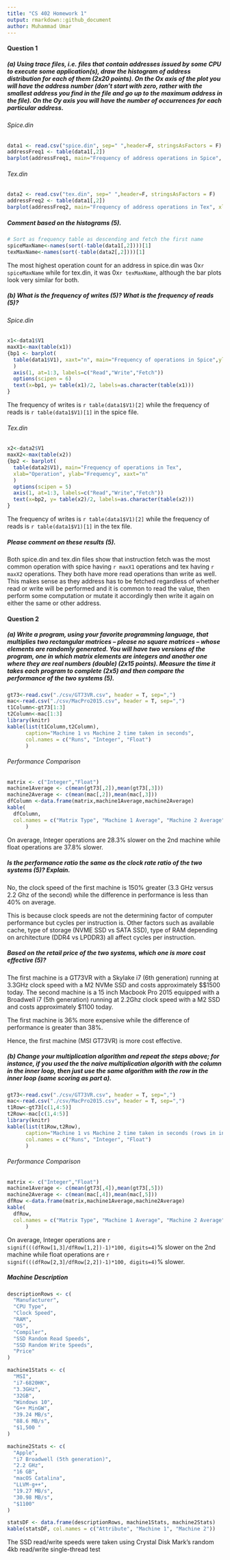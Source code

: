 ```yaml
---
title: "CS 402 Homework 1"
output: rmarkdown::github_document
author: Muhammad Umar
---
```


#### Question 1

##### 	(a) Using trace files, i.e. files that contain addresses issued by some CPU to execute some application(s), draw the histogram of address distribution for each of them (2x20 points). On the Ox axis of the plot you will have the address number (don't start with zero, rather with the smallest address you find in the file and go up to the maximum address in the file). On the Oy axis you will have the number of occurrences for each particular address.

###### Spice.din
```r
data1 <- read.csv("spice.din", sep=" ",header=F, stringsAsFactors = F)
addressFreq1 <- table(data1[,2])
barplot(addressFreq1, main="Frequency of address operations in Spice", xlab = "Address", ylab = "Access Count")
```

###### Tex.din
```r
data2 <- read.csv("tex.din", sep=" ",header=F, stringsAsFactors = F)
addressFreq2 <- table(data1[,2])
barplot(addressFreq2, main="Frequency of address operations in Tex", xlab = "Address", ylab = "Access Count")
```

##### Comment based on the histograms (5).

```r
# Sort as frequency table as descending and fetch the first name
spiceMaxName<-names(sort(-table(data1[,2])))[1]
texMaxName<-names(sort(-table(data2[,2])))[1]
```

The most highest operation count for an address in spice.din was 0x`r spiceMaxName` while for tex.din, it was 0x`r texMaxName`, although the bar plots look very similar for both.

##### (b) What is the frequency of writes (5)? What is the frequency of reads (5)? 

###### Spice.din
```r
x1<-data1$V1
maxX1<-max(table(x1))
{bp1 <- barplot(
  table(data1$V1), xaxt="n", main="Frequency of operations in Spice",ylim=(c(0,maxX1)), xlab="Operation", ylab="Frequency"
  )
  axis(1, at=1:3, labels=c("Read","Write","Fetch"))
  options(scipen = 6)
  text(x=bp1, y= table(x1)/2, labels=as.character(table(x1)))
}
```
The frequency of writes is `r table(data1$V1)[2]` while the frequency of reads is `r table(data1$V1)[1]` in the spice file.

###### Tex.din
```r
x2<-data2$V1
maxX2<-max(table(x2))
{bp2 <- barplot(
  table(data2$V1), main="Frequency of operations in Tex",
  xlab="Operation", ylab="Frequency", xaxt="n"
  )
  options(scipen = 5)
  axis(1, at=1:3, labels=c("Read","Write","Fetch"))
  text(x=bp2, y= table(x2)/2, labels=as.character(table(x2)))
}
```
The frequency of writes is `r table(data1$V1)[2]` while the frequency of reads is `r table(data1$V1)[1]` in the tex file.

##### Please comment on these results (5).

Both spice.din and tex.din files show that instruction fetch was the most common operation with spice having `r maxX1` operations and tex having `r maxX2` operations. They both have more read operations than write as well. This makes sense as they address has to be fetched regardless of whether read or write will be performed and it is common to read the value, then perform some computation or mutate it accordingly then write it again on either the same or other address.

#### Question 2

##### (a) Write a program, using your favorite programming language, that multiplies two rectangular matrices -- please no square matrices -- whose elements are randomly generated. You will have two versions of the program, one in which matrix elements are integers and another one where they are real numbers (double) (2x15 points). Measure the time it takes each program to complete (2x5) and then compare the performance of the two systems (5).


```r
gt73<-read.csv("./csv/GT73VR.csv", header = T, sep=",")
mac<-read.csv("./csv/MacPro2015.csv", header = T, sep=",")
t1Column<-gt73[1:3]
t2Column<-mac[1:3]
library(knitr)
kable(list(t1Column,t2Column),
      caption="Machine 1 vs Machine 2 time taken in seconds",
      col.names = c("Runs", "Integer", "Float")
      )
```

###### Performance Comparison

```r
matrix <- c("Integer","Float")
machine1Average <- c(mean(gt73[,2]),mean(gt73[,3]))
machine2Average <- c(mean(mac[,2]),mean(mac[,3]))
dfColumn <-data.frame(matrix,machine1Average,machine2Average)
kable(
  dfColumn,
  col.names = c("Matrix Type", "Machine 1 Average", "Machine 2 Average")
      )
```

On average, Integer operations are 28.3% slower on the 2nd machine while float operations are 37.8% slower.


##### Is the performance ratio the same as the clock rate ratio of the two systems (5)? Explain.

No, the clock speed of the first machine is 150% greater (3.3 GHz versus 2.2 Ghz of the second) while the difference in performance is less than 40% on average.

This is because clock speeds are not the determining factor of computer performance but cycles per instruction is. Other factors such as available cache, type of storage (NVME SSD vs SATA SSD), type of RAM depending on architecture (DDR4 vs LPDDR3) all affect cycles per instruction.


##### Based on the retail price of the two systems, which one is more cost effective (5)? 

The first machine is a GT73VR with a Skylake i7 (6th generation) running at 3.3GHz clock speed with a M2 NVMe SSD and costs approximately \$$1500 today. The second machine is a 15 inch Macbook Pro 2015 equipped with a Broadwell i7 (5th generation) running at 2.2Ghz clock speed with a M2 SSD and costs approximately \$1100 today.

The first machine is 36% more expensive while the difference of performance is greater than 38%.

Hence, the first machine (MSI GT73VR) is more cost effective.

##### (b) Change your multiplication algorithm and repeat the steps above; for instance, if you used the the naive multiplication algorith with the column in the inner loop, then just use the same algorithm with the row in the inner loop (same scoring as part a).

```r
gt73<-read.csv("./csv/GT73VR.csv", header = T, sep=",")
mac<-read.csv("./csv/MacPro2015.csv", header = T, sep=",")
t1Row<-gt73[c(1,4:5)]
t2Row<-mac[c(1,4:5)]
library(knitr)
kable(list(t1Row,t2Row),
      caption="Machine 1 vs Machine 2 time taken in seconds (rows in inner loop)",
      col.names = c("Runs", "Integer", "Float")
      )
```


###### Performance Comparison

```r
matrix <- c("Integer","Float")
machine1Average <- c(mean(gt73[,4]),mean(gt73[,5]))
machine2Average <- c(mean(mac[,4]),mean(mac[,5]))
dfRow <-data.frame(matrix,machine1Average,machine2Average)
kable(
  dfRow,
  col.names = c("Matrix Type", "Machine 1 Average", "Machine 2 Average")
      )
```

On average, Integer operations are `r signif(((dfRow[1,3]/dfRow[1,2])-1)*100, digits=4)`% slower on the 2nd machine while float operations are `r signif(((dfRow[2,3]/dfRow[2,2])-1)*100, digits=4)`% slower.

##### Machine Description

```r
descriptionRows <- c(
  "Manufacturer",
  "CPU Type",
  "Clock Speed",
  "RAM",
  "OS",
  "Compiler",
  "SSD Random Read Speeds",
  "SSD Random Write Speeds",
  "Price"
)

machine1Stats <- c(
  "MSI",
  "i7-6820HK",
  "3.3GHz",
  "32GB",
  "Windows 10",
  "G++ MinGW",
  "39.24 MB/s",
  "88.6 MB/s",
  "$1,500 "
)

machine2Stats <- c(
  "Apple",
  "i7 Broadwell (5th generation)",
  "2.2 GHz",
  "16 GB",
  "macOS Catalina",
  "LLVM-g++",
  "19.27 MB/s",
  "30.98 MB/s",
  "$1100"
)

statsDF <- data.frame(descriptionRows, machine1Stats, machine2Stats)
kable(statsDF, col.names = c("Attribute", "Machine 1", "Machine 2"))
```
The SSD read/write speeds were taken using Crystal Disk Mark's random 4kb read/write single-thread test
